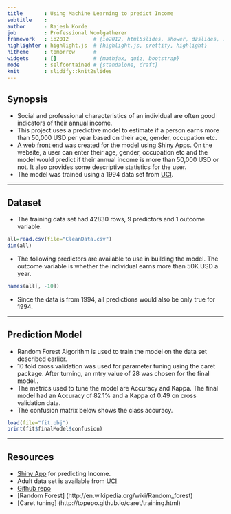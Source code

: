 ```yaml
---
title       : Using Machine Learning to predict Income
subtitle    : 
author      : Rajesh Korde
job         : Professional Woolgatherer
framework   : io2012        # {io2012, html5slides, shower, dzslides, ...}
highlighter : highlight.js  # {highlight.js, prettify, highlight}
hitheme     : tomorrow      # 
widgets     : []            # {mathjax, quiz, bootstrap}
mode        : selfcontained # {standalone, draft}
knit        : slidify::knit2slides
---
```


## Synopsis

* Social and professional characteristics of an individual are often good indicators of their annual income.
* This project uses a predictive model to estimate if a person earns more than 50,000 USD per year based on their age, gender, occupation etc.
* [A web front end](https://rajkorde.shinyapps.io/Shiny/) was created for the model using Shiny Apps. On the website, a user can enter their age, gender, occupation etc and the model would predict if their annual income is more than 50,000 USD or not. It also provides some descriptive statistics for the user.
* The model was trained using a 1994 data set from [UCI](https://archive.ics.uci.edu/ml/datasets/Adult).

----- 

## Dataset

* The training data set had 42830 rows, 9 predictors and 1 outcome variable.
```r
all=read.csv(file="CleanData.csv")
dim(all)

```
* The following predictors are available to use in building the model. The outcome variable is whether the individual earns more than 50K USD a year.

```r
names(all[, -10])
```
* Since the data is from 1994, all predictions would also be only true for 1994.

-----

## Prediction Model

* Random Forest Algorithm is used to train the model on the data set described earlier.
* 10 fold cross validation was used for parameter tuning using the caret package. After turning, an mtry value of 28 was chosen for the final model.. 
* The metrics used to tune the model are Accuracy and Kappa. The final model had an Accuracy of 82.1% and a Kappa of 0.49 on cross validation data.
* The confusion matrix below shows the class accuracy.
```r
load(file="fit.obj")
print(fit$finalModel$confusion)

```


-----

## Resources

* [Shiny App](https://rajkorde.shinyapps.io/Shiny/) for predicting Income.
* Adult data set is available from [UCI](https://archive.ics.uci.edu/ml/datasets/Adult)
* [Github repo](https://github.com/rajkorde/IncomePrediction)
* [Random Forest] (http://en.wikipedia.org/wiki/Random_forest)
* [Caret tuning] (http://topepo.github.io/caret/training.html)
